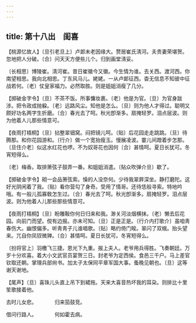 ```yaml
---
---
---
```

title: 第十八出　闺喜
---




【桃源忆故人】〔旦引老旦上〕卢郞未老因缘大。赘居崔氏淸河。夫贵妻荣堪贺。忽地把人分破。〔合〕问天天方便些儿个。归到画堂淸妥。

〔长相思〕博陵崔。淸河崔。昔日崔徽今又徽。今生情为谁。去关西。渡河西。你南望相思。我向北相思。丁东风马儿。姥姥。一从卢郞征西。杳无信息不知彼中征战若何。〔老〕仗皇家福力。必然取胜。则是姐姐消瘦了几分。

【掷破金字令】〔旦〕不茶不饭。所事慵妆裹。〔老〕他是为官。〔旦〕为官身跋涉。把令政成抛躱。〔老〕远路风尘。知他是怎么。〔旦〕则为他人才得过。聪明又颇好功名两字生折磨。〔合〕春光去了呵。秋光卽渐多。扇掩轻罗。泪点层波。则为他着人儿那些情意可。

【夜雨打梧桐】〔旦〕拈整翠钿窝。闷把镜儿呵。〔贴〕后花园走走跳跳。〔旦〕待腾那。和你花园游和。〔行介〕做一个宽抬瘦玉。慢展凌波。霎儿间蹬着步怎那。〔旦住介老〕似这水红花也啰。不为奴哥花也因何〔合〕甚情呵。夏日长犹可。冬宵短得么。

〔老〕梅香。取排箫弦子鼓弄一番。和姐姐消遣。〔贴众吹弹介旦〕歇了。

【掷破金字令】砌一会品箫弦索。懆的人没奈何。少待我翠屛深坐。静打磨陀。这好光阴闲着了我。〔贴〕看你营勾了身奇。受用了情哥。还待恁般寻索。特地吟哦。有一般儿孤寡敎怎生过。〔合〕春光去了呵。秋光卽渐多。扇掩轻罗。泪点层波。则为他着人儿那些那些情意可。

【夜雨打梧桐】〔旦〕盼雕鞍你何日归来和我。渺关河淡烟横抹。〔老〕懒去后花园。向前门而望。傥有边报。亦未可知。〔旦〕正是正是。〔行介内打歌介〕虽咱靑春伤大。幽恨偏多。听靑靑子儿谁唱歌。〔贴〕略约倚门睃。翠闪了双蛾。抬头望来。兀自你凤钗微亸。〔合〕甚情呵。夏日长犹可。冬宵短得么。

〔扮将官上〕羽檄飞三捷。恩光下九重。报上夫人。老爷用兵得胜。飞奏朝廷。万岁十分欢喜。着大小文武官员宴贺三日。封老爷为定西侯。食邑三千户。马上差官钦取还朝。掌理兵部尙书。加太子太保同平章军国大事。蚤晚见朝也。〔旦〕这等谢天谢地。

【尾声】〔旦〕喜珠儿头直上吊下到裙拖。天来大喜音热坏我的耳朶。则排比十里笙歌接着他。

去时儿女悲。　　　　归来笳鼓竞。

借问行路人。　　　　何如霍去病。